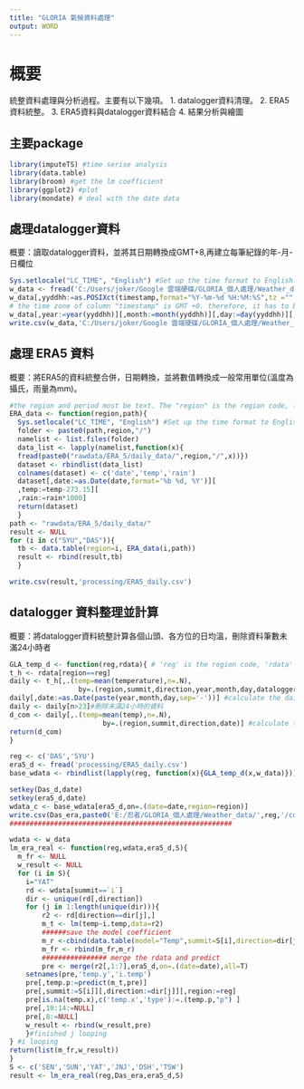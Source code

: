 ```yaml
---
title: "GLORIA 氣候資料處理"
output: WORD
---
```


# 概要
統整資料處理與分析過程。主要有以下幾項。
1. datalogger資料清理。
2. ERA5資料統整。
3. ERA5資料與datalogger資料結合
4. 結果分析與繪圖

## 主要package
```r
library(imputeTS) #time serise analysis
library(data.table)
library(broom) #get the lm coefficient
library(ggplot2) #plot
library(mondate) # deal with the date data

```


## 處理datalogger資料
概要：讀取datalogger資料，並將其日期轉換成GMT+8,再建立每筆紀錄的年-月-日欄位

```r
Sys.setlocale("LC_TIME", "English") #Set up the time format to English.
w_data <- fread('C:/Users/joker/Google 雲端硬碟/GLORIA_個人處理/Weather_data/temp_20200809_corrected.csv') #The temperature data from datalogger
w_data[,yyddhh:=as.POSIXct(timestamp,format="%Y-%m-%d %H:%M:%S",tz ="" )+8*60*60]
# the time zone of column "timestamp" is GMT +0. therefore, it has to be converted to GMT +8 
w_data[,year:=year(yyddhh)][,month:=month(yyddhh)][,day:=day(yyddhh)][,hour:=hour(yyddhh)]
write.csv(w_data,'C:/Users/joker/Google 雲端硬碟/GLORIA_個人處理/Weather_data/temp_20200809_corrected_add_date.csv')
```

## 處理 ERA5 資料
概要：將ERA5的資料統整合併，日期轉換，並將數值轉換成一般常用單位(溫度為攝氏，雨量為mm)。
```r
#the region and period most be text. The "region" is the region code, like "SYU" or "DAS". The "path" is the folder path of data.
ERA_data <- function(region,path){
  Sys.setlocale("LC_TIME", "English") #Set up the time format to English.
  folder <- paste0(path,region,"/")
  namelist <- list.files(folder)
  data_list <- lapply(namelist,function(x){
  fread(paste0("rawdata/ERA_5/daily_data/",region,"/",x))})
  dataset <- rbindlist(data_list)
  colnames(dataset) <- c('date','temp','rain')
  dataset[,date:=as.Date(date,format='%b %d, %Y')][
  ,temp:=temp-273.15][
  ,rain:=rain*1000]
  return(dataset)
  }
path <- "rawdata/ERA_5/daily_data/"
result <- NULL
for (i in c("SYU","DAS")){
  tb <- data.table(region=i, ERA_data(i,path))
  result <- rbind(result,tb)
  }

write.csv(result,'processing/ERA5_daily.csv')
```
## datalogger 資料整理並計算
概要：將datalogger資料統整計算各個山頭、各方位的日均溫，刪除資料筆數未滿24小時者
```r

GLA_temp_d <- function(reg,rdata){ # 'reg' is the region code, 'rdata' is the datalogger data.
t_h <- rdata[region==reg]
daily <- t_h[,.(temp=mean(temperature),n=.N),
                 by=.(region,summit,direction,year,month,day,datalogger)]
daily[,date:=as.Date(paste(year,month,day,sep='-'))] #calculate the daily temp of each dir and each datalogger
daily <- daily[n>23]#刪除未滿24小時的資料
d_com <- daily[,.(temp=mean(temp),n=.N),
                       by=.(region,summit,direction,date)] #calculate the daily temp of each dir (combining the datalogger data)
return(d_com)
}

reg <- c('DAS','SYU')
era5_d <- fread('processing/ERA5_daily.csv')
base_wdata <- rbindlist(lapply(reg, function(x){GLA_temp_d(x,w_data)}))

setkey(Das_d,date)
setkey(era5_d,date)
wdata_c <- base_wdata[era5_d,on=.(date=date,region=region)]
write.csv(Das_era,paste0('E:/忍者/GLORIA_個人處理/Weather_data/',reg,'/cobim_w_era_data.csv'))
#######################################################
```

```r
wdata <- w_data
lm_era_real <- function(reg,wdata,era5_d,S){ 
  m_fr <- NULL
  w_result <- NULL
  for (i in S){
    i="YAT"
    rd <- wdata[summit==`i`]
    dir <- unique(rd[,direction])
    for (j in 1:length(unique(dir))){
        r2 <- rd[direction==dir[j],]
        m_t <- lm(temp~i.temp,data=r2)
        ######save the model coefficient
        m_r <-cbind(data.table(model="Temp",summit=S[i],direction=dir[j]),glance(m_t)[1:6]) #glance from the package "broom"
        m_fr <- rbind(m_fr,m_r)
        ################ merge the rdata and predict
        pre <- merge(r2[,1:7],era5_d,on=.(date=date),all=T)
    setnames(pre,'temp.y','i.temp')
    pre[,temp.p:=predict(m_t,pre)]
    pre[,summit:=S[i]][,direction:=dir[j]][,region:=reg]
    pre[is.na(temp.x),c('temp.x','type'):=.(temp.p,"p") ]
    pre[,10:14:=NULL]
    pre[,8:=NULL]
    w_result <- rbind(w_result,pre)
    }#finished j looping
} #i looping
return(list(m_fr,w_result))
}
S <- c('SEN','SUN','YAT','JNJ','DSH','TSW')
result <- lm_era_real(reg,Das_era,era5_d,S)
```

